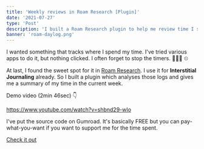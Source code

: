 ```yaml
---
title: 'Weekly reviews in Roam Research [Plugin]'
date: '2021-07-27'
type: 'Post'
description: 'I built a Roam Research plugin to help me review time I spent in the week. Takes advantage of Interstitial Journaling.'
banner: 'roam-daylog.png'
---
```


I wanted something that tracks where I spend my time. I've tried various apps to do it, but nothing clicked. I often forget to stop the timers. 🤦🏻‍♂️ ⏲

At last, I found the sweet spot for it in [Roam Research](https://roamresearch.com/). I use it for **Interstitial Journaling** already. So I built a plugin which analyses those logs and gives me a summary of my time in the current week.

Demo video (2min 46sec) 👇

https://www.youtube.com/watch?v=shbnd29-wIo

I've put the source code on Gumroad. It's basically FREE but you can pay-what-you-want if you want to support me for the time spent.

<script src="https://gumroad.com/js/gumroad.js"></script>

<div class="text-center">
  <a class="gumroad-button" href="https://gumroad.com/l/DViZI">
    Check it out
  </a>
</div>
